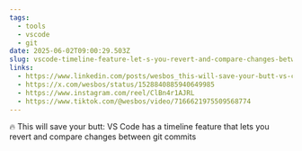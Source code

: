 ```yaml
---
tags:
  - tools
  - vscode
  - git
date: 2025-06-02T09:00:29.503Z
slug: vscode-timeline-feature-let-s-you-revert-and-compare-changes-between-git-commits
links:
  - https://www.linkedin.com/posts/wesbos_this-will-save-your-butt-vs-code-has-activity-6998654652615462912-zWJ3/
  - https://x.com/wesbos/status/1528840885940649985
  - https://www.instagram.com/reel/ClBn4r1AJRL
  - https://www.tiktok.com/@wesbos/video/7166621975509568774
---
```


🔥 This will save your butt: VS Code has a timeline feature that lets you revert and compare changes between git commits
